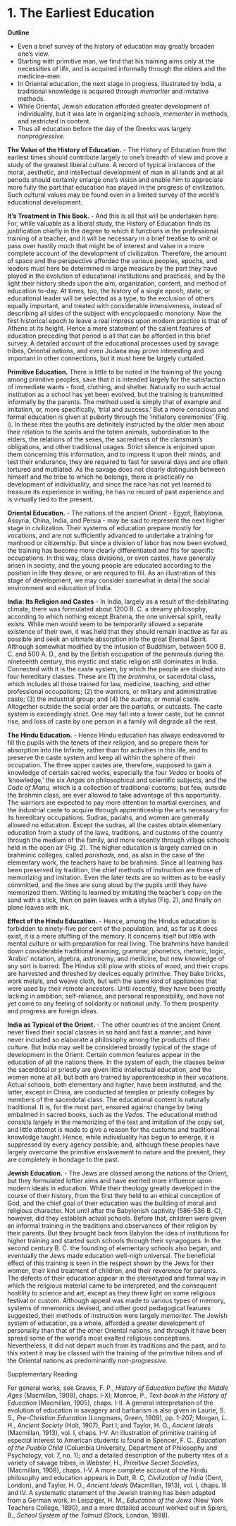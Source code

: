 # 1. The Earliest Education

**Outline**

-   Even a brief survey of the history of education may greatly broaden one's view.
-   Starting with primitive man, we find that his training aims only at the necessities of life, and is acquired informally through the elders and the medicine-men.
-   In Oriental education, the next stage in progress, illustrated by India, a traditional knowledge is acquired through *memoriter* and imitative methods.
-   While Oriental, Jewish education afforded greater development of individuality, but it was late in organizing schools, *memoriter* in methods, and restricted in content.
-   Thus all education before the day of the Greeks was largely *nonprogressive.*

**The Value of the History of Education.** - The History of Education from the earliest times should contribute largely to one's breadth of view and prove a study of the greatest liberal culture. A record of typical instances of the moral, aesthetic, and intellectual development of man in all lands and at all periods should certainly enlarge one's vision and enable him to appreciate more fully the part that education has played in the progress of civilization. Such cultural values may be found even in a limited survey of the world's educational development.

**It's Treatment in This Book.** - And this is all that will be undertaken here. For, while valuable as a liberal study, the History of Education finds its justification chiefly in the degree to which it functions in the professional training of a teacher, and it will be necessary in a brief treatise to omit or pass over hastily much that might be of interest and value in a more complete account of the development of civilization. Therefore, the amount of space and the perspective afforded the various peoples, epochs, and leaders must here be determined in large measure by the part they have played in the evolution of educational institutions and practices, and by the light their history sheds upon the aim, organization, content, and method of education to-day. At times, too, the history of a single epoch, state, or educational leader will be selected as a type, to the exclusion of others equally important, and treated with considerable intensiveness, instead of describing all sides of the subject with encyclopaedic monotony. Now the first historical epoch to leave a real impress upon modern practice is that of Athens at its height. Hence a mere statement of the salient features of education preceding that period is all that can be afforded in this brief survey. A detailed account of the educational processes used by savage tribes, Oriental nations, and even Judaea may prove interesting and important in other connections, but it must here be largely curtailed.

**Primitive Education.** There is little to be noted in the training of the young among primitive peoples, save that it is intended largely for the satisfaction of immediate wants - food, clothing, and shelter. Naturally no such actual institution as a school has yet been evolved, but the training is transmitted informally by the parents. The method used is simply that of example and imitation, or, more specifically, 'trial and success.' But a more conscious and formal education is given at puberty through the 'initiatory ceremonies' (Fig. i). In these rites the youths are definitely instructed by the older men about their relation to the spirits and the totem animals, subordination to the elders, the relations of the sexes, the sacredness of the clansman's obligations, and other traditional usages. Strict silence is enjoined upon them concerning this information, and to impress it upon their minds, and test their endurance, they are required to fast for several days and are often tortured and mutilated. As the savage does not clearly distinguish between himself and the tribe to which he belongs, there is practically no development of individuality, and since the race has not yet learned to treasure its experience in writing, he has no record of past experience and is virtually tied to the present.

**Oriental Education.** - The nations of the ancient Orient - Egypt, Babylonia, Assyria, China, India, and Persia - may be said to represent the next higher stage in civilization. Their systems of education prepare mostly for vocations, and are not sufficiently advanced to undertake a training for manhood or citizenship. But since a division of labor has now been evolved, the training has become more clearly differentiated and fits for specific occupations. In this way, class divisions, or even castes, have generally arisen in society, and the young people are educated according to the position in life they desire, or are required to fill. As an illustration of this stage of development, we may consider somewhat in detail the social environment and education of India.

**India: Its Religion and Castes** - In India, largely as a result of the debilitating climate, there was formulated about 1200 B. C. a dreamy philosophy, according to which nothing except Brahma, the one universal spirit, really exists. While men would seem to be temporarily allowed a separate existence of their own, it was held that they should remain inactive as far as possible and seek an ultimate absorption into the great Eternal Spirit. Although somewhat modified by the infusion of Buddhism, between 500 B. C. and 500 A. D., and by the British occupation of the peninsula during the nineteenth century, this mystic and static religion still dominates in India. Connected with it is the caste system, by which the people are divided into four hereditary classes. These are (1) the *brahmins,* or sacerdotal class, which includes all those trained for law, medicine, teaching, and other professional occupations; (2) the warriors, or military and administrative caste; (3) the industrial group; and (4) the *sudras,* or menial caste. Altogether outside the social order are the *pariahs,* or outcasts. The caste system is exceedingly strict. One may fall into a lower caste, but he cannot rise, and loss of caste by one person in a family will degrade all the rest.

**The Hindu Education.** - Hence Hindu education has always endeavored to fill the pupils with the tenets of their religion, and so prepare them for absorption into the Infinite, rather than for activities in this life, and to preserve the caste system and keep all within the sphere of their occupation. The three upper castes are, therefore, supposed to gain a knowledge of certain sacred works, especially the four *Vedas* or books of 'knowledge,' the six *Angas* on philosophical and scientific subjects, and the *Code of Manu,* which is a collection of traditional customs; but few, outside the brahmin class, are ever allowed to take advantage of this opportunity. The warriors are expected to pay more attention to martial exercises, and the industrial caste to acquire through apprenticeship the arts necessary for its hereditary occupations. Sudras, pariahs, and women are generally allowed no education. Except the sudras, all the castes obtain elementary education from a study of the laws, traditions, and customs of the country through the medium of the family, and more recently through village schools held in the open air (Fig. 2). The higher education is largely carried on in brahminic colleges, called *parishads,* and, as also in the case of the elementary work, the teachers have to be brahmins. Since all learning has been preserved by tradition, the chief methods of instruction are those of memorizing and imitation. Even the later texts are so written as to be easily committed, and the lines are sung aloud by the pupils until they have memorized them. Writing is learned by imitating the teacher's copy on the sand with a stick, then on palm leaves with a stylus (Fig. 2), and finally on plane leaves with ink.

**Effect of the Hindu Education.** - Hence, among the Hindus education is forbidden to ninety-five per cent of the population, and, as far as it does exist, it is a mere stuffing of the memory. It concerns itself but little with mental culture or with preparation for real living. The brahmins have handed down considerable traditional learning, grammar, phonetics, rhetoric, logic, 'Arabic' notation, algebra, astronomy, and medicine, but new knowledge of any sort is barred. The Hindus still plow with sticks of wood, and their crops are harvested and threshed by devices equally primitive. They bake bricks, work metals, and weave cloth, but with the same kind of appliances that were used by their remote ancestors. Until recently, they have been greatly lacking in ambition, self-reliance, and personal responsibility, and have not yet come to any feeling of solidarity or national unity. To them prosperity and progress are foreign ideas.

**India as Typical of the Orient.** - The other countries of the ancient Orient never fixed their social classes in so hard and fast a manner, and have never included so elaborate a philosophy among the products of their culture. But India may well be considered broadly typical of the stage of development in the Orient. Certain common features appear in the education of all the nations there. In the system of each, the classes below the sacerdotal or priestly are given little intellectual education, and the women none at all, but both are trained by apprenticeship in their vocations. Actual schools, both elementary and higher, have been instituted; and the latter, except in China, are conducted at temples or priestly colleges by members of the sacerdotal class. The educational content is naturally traditional. It is, for the most part, ensured against change by being embalmed in sacred books, such as the *Vedas.* The educational method consists largely in the memorizing of the text and imitation of the copy set, and little attempt is made to give a reason for the customs and traditional knowledge taught. Hence, while individuality has begun to emerge, it is suppressed by every agency possible; and, although these peoples have largely overcome the primitive enslavement to nature and the present, they are completely in bondage to the past.

**Jewish Education.** - The Jews are classed among the nations of the Orient, but they formulated loftier aims and have exerted more influence upon modern ideals in education. While their theology greatly developed in the course of their history, from the first they held to an ethical conception of God, and the chief goal of their education was the building of moral and religious character. Not until after the Babylonish captivity (586-536 B. C), however, did they establish actual schools. Before that, children were given an informal training in the traditions and observances of their religion by their parents. But they brought back from Babylon the idea of institutions for higher training and started such schools through their synagogues. In the second century B. C. the founding of elementary schools also began, and eventually the Jews made education well-nigh universal. The beneficial effect of this training is seen in the respect shown by the Jews for their women, their kind treatment of children, and their reverence for parents. The defects of their education appear in the stereotyped and formal way in which the religious material came to be interpreted, and the consequent hostility to science and art, except as they threw light on some religious festival or custom. Although appeal was made to various types of memory, systems of mnemonics devised, and other good pedagogical features suggested, their methods of instruction were largely *memoriter.* The Jewish system of education, as a whole, afforded a greater development of personality than that of the other Oriental nations, and through it have been spread some of the world's most exalted religious conceptions. Nevertheless, it did not depart much from its traditions and the past, and to this extent it may be classed with the training of the primitive tribes and of the Oriental nations as predominantly *non-progressive.*

Supplementary Reading

For general works, see Graves, F. P., *History of Education before the Middle Ages* (Macmillan, 1909), chaps. I-XI; Monroe, P., *Text-book in the History of Education* (Macmillan, 1905), chaps. I-II. A general interpretation of the evolution of education in savagery and barbarism is also given in Laurie, S. S., *Pre-Christian Education* (Longmans, Green, 1909), pp. 1-207; Morgan, L. H., *Ancient Society* (Holt, 1907), Part I; and Taylor, H. O., *Ancient Ideals* (Macmillan, 1913), vol. I, chaps. I-V. An illustration of primitive training of especial interest to American students is found in Spencer, F. C., *Education of the Pueblo Child* (Columbia University, Department of Philosophy and Psychology, vol. 7, no. 1); and a detailed description of the puberty rites of a variety of savage tribes, in Webster, H., *Primitive Secret Societies,* (Macmillan, 1908), chaps. I-V. A more complete account of the Hindu philosophy and education appears in Dutt, R. C, *Civilization of India* (Dent, London), and Taylor, H. O., *Ancient Ideals* (Macmillan, 1913), vol. I, chaps. Ill and IV. A systematic statement of the Jewish training has been adapted from a German work, in Leipziger, H. M., *Education of the Jews* (New York Teachers College, 1890), and a more detailed account worked out in Spiers, B., *School System of the Talmud* (Stock, London, 1898).
